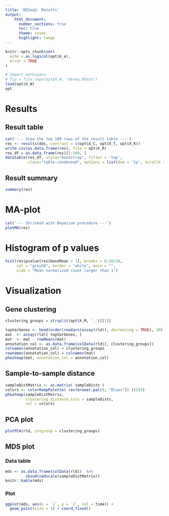 ```yaml
---
title: 'DESeq2: Results'
output:
    html_document:
      number_sections: true
      toc: true
      theme: cosmo
      highlight: tango
---
```


```r
knitr::opts_chunk$set(
  echo = as.logical(opt$X_e),
  error = TRUE
)
```


```r
# Import workspace
# fcp = file.copy(opt$X_W, "deseq.RData")
load(opt$X_W)
opt
```

# Results {.tabset}

## Result table

```r
cat('--- View the top 100 rows of the result table ---')
res <- results(dds, contrast = c(opt$X_C, opt$X_T, opt$X_K))
write.csv(as.data.frame(res), file = opt$X_R)
res_df = as.data.frame(res)[1:100, ]
datatable(res_df, style="bootstrap", filter = 'top',
          class="table-condensed", options = list(dom = 'tp', scrollX = TRUE))
```

## Result summary

```r
summary(res)
```


# MA-plot {.tabset}



```r
cat('--- Shrinked with Bayesian procedure ---')
plotMA(res)
```


# Histogram of p values

```r
hist(res$pvalue[res$baseMean > 1], breaks = 0:20/20,
     col = "grey50", border = "white", main = "",
     xlab = "Mean normalized count larger than 1")
```


# Visualization {.tabset}
## Gene clustering

```r
clustering_groups = strsplit(opt$X_M, ',')[[1]]

topVarGenes <- head(order(rowVars(assay(rld)), decreasing = TRUE), 20)
mat  <- assay(rld)[ topVarGenes, ]
mat  <- mat - rowMeans(mat)
annotation_col <- as.data.frame(colData(rld)[, clustering_groups])
colnames(annotation_col) = clustering_groups
rownames(annotation_col) = colnames(mat)
pheatmap(mat, annotation_col = annotation_col)
```

## Sample-to-sample distance

```r
sampleDistMatrix <- as.matrix( sampleDists )
colors <- colorRampPalette( rev(brewer.pal(9, "Blues")) )(255)
pheatmap(sampleDistMatrix,
         clustering_distance_cols = sampleDists,
         col = colors)
```

## PCA plot 

```r
plotPCA(rld, intgroup = clustering_groups)
```

## MDS plot {.tabset}

### Data table
```r
mds <- as.data.frame(colData(rld))  %>%
         cbind(cmdscale(sampleDistMatrix))
knitr::kable(mds)
```

### Plot
```r
ggplot(mds, aes(x = `1`, y = `2`, col = time)) +
  geom_point(size = 3) + coord_fixed()
```

